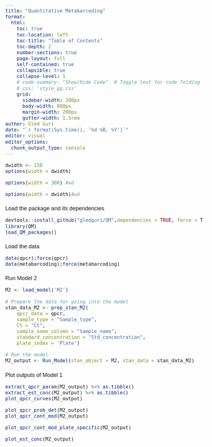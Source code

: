 ```yaml
---
title: "Quantitative Metabarcoding"
format: 
  html:
    toc: true
    toc-location: left
    toc-title: "Table of Contents"
    toc-depth: 2
    number-sections: true
    page-layout: full
    self-contained: true 
    collapsible: true
    collapse-level: 1
    # code-summary: "Show/Hide Code"  # Toggle text for code folding
    # css: 'style_gg.css'
    grid:
      sidebar-width: 200px
      body-width: 880px
      margin-width: 200px
      gutter-width: 1.5rem
author: Gled Guri
date: "`r format(Sys.time(), '%d %B, %Y')`"
editor: visual
editor_options: 
  chunk_output_type: console
---
```


```{=html}
<style>
body {
  font-family: Arial, sans-serif;
  font-size: 18px;
}

h1 {
  font-size: 22px;  /* Adjust the size of H1 headers */
  font-weight: normal;  /* Make H1 headers not bold */
}

h2 {
  font-size: 18px;  /* Adjust the size of H2 headers */
  font-weight: normal;  /* Make H2 headers not bold */
}

h3 {
  font-size: 18px;  /* Adjust the size of H3 headers */
  font-weight: normal;  /* Make H3 headers not bold */
}

h4 {
  font-size: 18px;  /* Adjust the size of H4 headers */
  font-weight: normal;  /* Make H4 headers not bold */
}
</style>
```

```r
dwidth <- 150
options(width = dwidth)
```

```r
options(width = 300) #wd
```

```r
options(width = dwidth)#wd
```


### Load the package and its dependencies

```r
devtools::install_github("gledguri/QM",dependencies = TRUE, force = T );
library(QM)
load_QM_packages()
```

### Load the data

```r
data(qpcr);force(qpcr)
data(metabarcoding);force(metabarcoding)
```

<!-- ### Run Model 1 -->

<!-- ```{r} -->
<!-- M1 <- load_model('M1') -->

<!-- # Prepare the data for going into the model -->
<!-- stan_data_M1 <- prep_stan_M1( -->
<!-- 	qpcr_data = qpcr %>% filter(Sample_type=="STANDARD"), -->
<!-- 	Ct = "Ct", -->
<!-- 	standard_concentration = "Std_concentration", -->
<!-- 	plate_index = 'Plate') -->

<!-- # Run the model -->
<!-- M1_output <- Run_Model(stan_object = M1, stan_data = stan_data_M1) -->
<!-- ``` -->

<!-- ### Plot outputs of Model 1 -->

<!-- ```{r, fig.width=8, fig.height=5} -->
<!-- extract_qpcr_param(M1_output) %>% as.tibble() -->
<!-- plot_qpcr_prob_det(M1_output) -->
<!-- plot_qpcr_cont_mod(M1_output) -->
<!-- ``` -->

<!-- ```{r, fig.width=17, fig.height=6} -->
<!-- plot_qpcr_curves(M1_output) -->
<!-- ``` -->

<!-- ```{r, fig.width=15, fig.height=9} -->
<!-- plot_qpcr_cont_mod_plate_specific(M1_output) -->
<!-- ``` -->

### Run Model 2

```r
M2 <- load_model('M2')

# Prepare the data for going into the model
stan_data_M2 <- prep_stan_M2(
	qpcr_data = qpcr,
	sample_type = "Sample_type",
	Ct = "Ct",
	sample_name_column = "Sample_name",
	standard_concentration = "Std_concentration",
	plate_index = 'Plate')

# Run the model
M2_output <- Run_Model(stan_object = M2, stan_data = stan_data_M2)
```

### Plot outputs of Model 1

```r
extract_qpcr_param(M2_output) %>% as.tibble()
extract_est_conc(M2_output) %>% as.tibble()
plot_qpcr_curves(M2_output)
```

```r
plot_qpcr_prob_det(M2_output)
plot_qpcr_cont_mod(M2_output)
```

```r
plot_qpcr_cont_mod_plate_specific(M2_output)
```

```r
plot_est_conc(M2_output)
```


